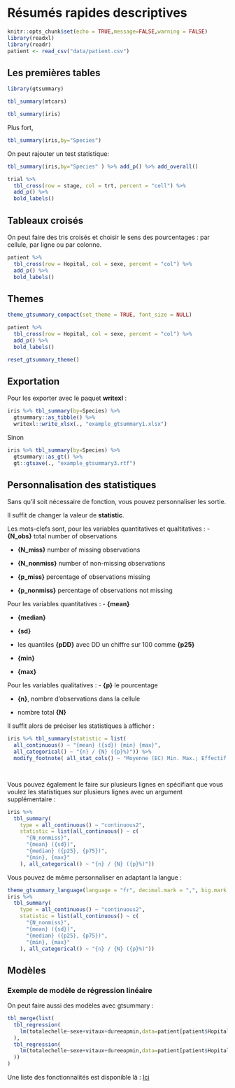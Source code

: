 
# Résumés rapides descriptives

```{r setup_gt_summary, include=FALSE,message=FALSE,warning=FALSE}
knitr::opts_chunk$set(echo = TRUE,message=FALSE,warning = FALSE)
library(readxl)
library(readr)
patient <- read_csv("data/patient.csv")
```

## Les premières tables

```{r,message=FALSE}
library(gtsummary)
```



```{r}
tbl_summary(mtcars)
```



```{r}
tbl_summary(iris)
```

Plus fort, 


```{r}
tbl_summary(iris,by="Species")
```


On peut rajouter un test statistique:



```{r}
tbl_summary(iris,by="Species" ) %>% add_p() %>% add_overall()
```


```{r}
trial %>%
  tbl_cross(row = stage, col = trt, percent = "cell") %>%
  add_p() %>%
  bold_labels()
```


## Tableaux croisés

On peut faire des tris croisés et choisir le sens des pourcentages : par cellule,
 par ligne ou par colonne.


```{r}
patient %>%
  tbl_cross(row = Hopital, col = sexe, percent = "col") %>%
  add_p() %>%
  bold_labels()
```

## Themes

```{r}
theme_gtsummary_compact(set_theme = TRUE, font_size = NULL)

patient %>%
  tbl_cross(row = Hopital, col = sexe, percent = "col") %>%
  add_p() %>%
  bold_labels()

reset_gtsummary_theme()

```

## Exportation 

Pour les exporter avec le paquet __writexl__ :


```{r}
iris %>% tbl_summary(by=Species) %>%
  gtsummary::as_tibble() %>% 
  writexl::write_xlsx(., "example_gtsummary1.xlsx")
```

Sinon 

```{r}
iris %>% tbl_summary(by=Species) %>%
  gtsummary::as_gt() %>% 
  gt::gtsave(., "example_gtsummary3.rtf")
```


## Personnalisation des statistiques

Sans qu'il soit nécessaire de fonction, vous pouvez personnaliser les sortie.

Il suffit de changer la valeur de **statistic**.

Les mots-clefs sont, pour les variables quantitatives et qualtitatives :
- **{N_obs}** total number of observations

- **{N_miss}** number of missing observations

- **{N_nonmiss}** number of non-missing observations

- **{p_miss}** percentage of observations missing

- **{p_nonmiss}** percentage of observations not missing



Pour les variables quantitatives :
- **{mean}**

- **{median}** 

- **{sd}**

- les quantiles **{pDD}** avec DD un chiffre sur 100 comme **{p25}**

- **{min}**

- **{max}**


Pour les variables qualitatives :
- **{p}** le pourcentage

- **{n}**, nombre d'observations dans la cellule

- nombre total **{N}**

Il suffit alors de préciser les statistiques à afficher :

```{r}
iris %>% tbl_summary(statistic = list(
  all_continuous() ~ "{mean} ({sd}) {min} {max}",
  all_categorical() ~ "{n} / {N} ({p}%)")) %>%
  modify_footnote( all_stat_cols() ~ "Moyenne (EC) Min. Max.; Effectif cellule / Total (%)")

  
```

Vous pouvez également le faire sur plusieurs lignes en spécifiant que vous voulez
les statistiques sur plusieurs lignes avec un argument supplémentaire :

```{r}
iris %>%
  tbl_summary(
    type = all_continuous() ~ "continuous2",
    statistic = list(all_continuous() ~ c(
      "{N_nonmiss}",
      "{mean} ({sd})",
      "{median} ({p25}, {p75})",
      "{min}, {max}"
    ), all_categorical() ~ "{n} / {N} ({p}%)"))

```

Vous pouvez de même personnaliser en adaptant la langue :


```{r}
theme_gtsummary_language(language = "fr", decimal.mark = ",", big.mark = " ")
iris %>%
  tbl_summary(
    type = all_continuous() ~ "continuous2",
    statistic = list(all_continuous() ~ c(
      "{N_nonmiss}",
      "{mean} ({sd})",
      "{median} ({p25}, {p75})",
      "{min}, {max}"
    ), all_categorical() ~ "{n} / {N} ({p}%)"))
```

## Modèles


### Exemple de modèle de régression linéaire

On peut faire aussi des modèles avec gtsummary :


```{r}
tbl_merge(list(
  tbl_regression(
    lm(totalechelle~sexe+vitaux+dureeopmin,data=patient[patient$Hopital=="A",])
  ),
  tbl_regression(
    lm(totalechelle~sexe+vitaux+dureeopmin,data=patient[patient$Hopital=="B",])
  ))
)


```


Une liste des fonctionnalités est disponible là :
[Ici](https://www.danieldsjoberg.com/gtsummary/reference/theme_gtsummary.html#examples)




